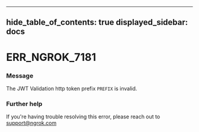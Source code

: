 

---
hide_table_of_contents: true
displayed_sidebar: docs
---


# ERR_NGROK_7181

### Message
The JWT Validation http token prefix `PREFIX` is invalid.

<ErrorDetails />



### Further help
If you're having trouble resolving this error, please reach out to [support@ngrok.com](mailto:support@ngrok.com?subject=Help%20with%20ERR_NGROK_7181)

